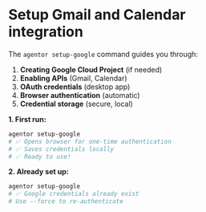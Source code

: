 # Setup Gmail and Calendar integration

The `agentor setup-google` command guides you through:

1. **Creating Google Cloud Project** (if needed)
1. **Enabling APIs** (Gmail, Calendar)
1. **OAuth credentials** (desktop app)
1. **Browser authentication** (automatic)
1. **Credential storage** (secure, local)

**1. First run:**

```bash
agentor setup-google
# ✅ Opens browser for one-time authentication
# ✅ Saves credentials locally
# ✅ Ready to use!
```

**2. Already set up:**

```bash
agentor setup-google
# ✅ Google credentials already exist
# Use --force to re-authenticate
```
